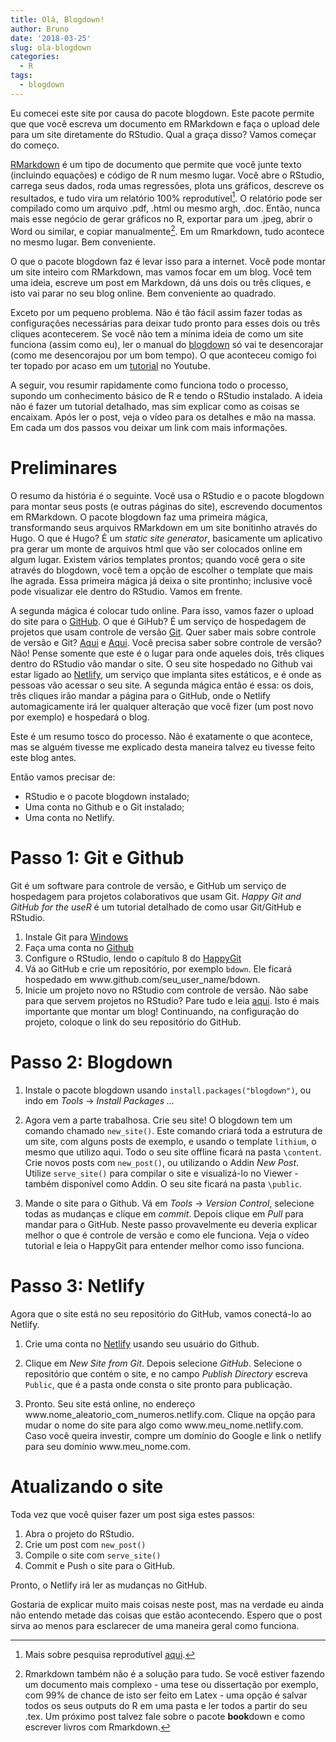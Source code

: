 ```yaml
---
title: Olá, Blogdown!
author: Bruno
date: '2018-03-25'
slug: ola-blogdown
categories:
  - R
tags:
  - blogdown
---
```


Eu comecei este site por causa do pacote blogdown. Este pacote permite que que você escreva um documento em RMarkdown e faça o upload dele para um site diretamente do RStudio. Qual a graça disso? Vamos começar do começo.

[RMarkdown](https://rmarkdown.rstudio.com/) é um tipo de documento que permite que você junte texto (incluindo equações) e código de R num mesmo lugar. Você abre o RStudio, carrega seus dados, roda umas regressões, plota uns gráficos, descreve os resultados, e tudo vira um relatório 100% reprodutível[^1]. O relatório pode ser compilado como um arquivo .pdf, .html ou mesmo argh, .doc. Então, nunca mais esse negócio de gerar gráficos no R, exportar para um .jpeg, abrir o Word ou similar, e copiar manualmente[^2]. Em um Rmarkdown, tudo acontece no mesmo lugar. Bem conveniente.

O que o pacote blogdown faz é levar isso para a internet. Você pode montar um site inteiro com RMarkdown, mas vamos focar em um blog. Você tem uma ideia, escreve um post em Markdown, dá uns dois ou três cliques, e isto vai parar no seu blog online. Bem conveniente ao quadrado. 

Exceto por um pequeno problema. Não é tão fácil assim fazer todas as configurações necessárias para deixar tudo pronto para esses dois ou três cliques acontecerem. Se você não tem a mínima ideia de como um site funciona (assim como eu), ler o manual do [blogdown](https://bookdown.org/yihui/blogdown/) só vai te desencorajar (como me desencorajou por um bom tempo). O que aconteceu comigo foi ter topado por acaso em um [tutorial](https://www.youtube.com/watch?v=syWAKaj-4ck) no Youtube. 

A seguir, vou resumir rapidamente como funciona todo o processo, supondo um conhecimento básico de R e tendo o RStudio instalado. A ideia não é fazer um tutorial detalhado, mas sim explicar como as coisas se encaixam. Após ler o post, veja o vídeo para os detalhes e mão na massa. Em cada um dos passos vou deixar um link com mais informações. 

# Preliminares

O resumo da história é o seguinte. Você usa o RStudio e o pacote blogdown para montar seus posts (e outras páginas do site), escrevendo documentos em RMarkdown. O pacote blogdown faz uma primeira mágica, transformando seus arquivos RMarkdown em um site bonitinho através do Hugo. O que é Hugo? É um *static site generator*, basicamente um aplicativo pra gerar um monte de arquivos html que vão ser colocados online em algum lugar. Existem vários templates prontos; quando você gera o site através do blogdown, você tem a opção de escolher o template que mais lhe agrada. Essa primeira mágica já deixa o site prontinho; inclusive você pode visualizar ele dentro do RStudio. Vamos em frente.

A segunda mágica é colocar tudo online. Para isso, vamos fazer o upload do site para o [GitHub](www.github.com). O que é GiHub? É um serviço de hospedagem de projetos que usam controle de versão [Git](https://git-scm.com/). Quer saber mais sobre controle de versão e Git? [Aqui](https://git-scm.com/book/en/v2/Getting-Started-About-Version-Control) e [Aqui](https://ourcodingclub.github.io/2017/02/27/git.html). Você precisa saber sobre controle de versão? Não! Pense somente que este é o lugar para onde aqueles dois, três cliques dentro do RStudio vão mandar o site. O seu site hospedado no Github vai estar ligado ao [Netlify](https://www.netlify.com/), um serviço que implanta sites estáticos, e é onde as pessoas vão acessar o seu site. A segunda mágica então é essa: os dois, três cliques irão mandar a página para o GitHub, onde o Netlify automagicamente irá ler qualquer alteração que você fizer (um post novo por exemplo) e hospedará o blog. 

Este é um resumo tosco do processo. Não é exatamente o que acontece, mas se alguém tivesse me explicado desta maneira talvez eu tivesse feito este blog antes. 

Então vamos precisar de:

* RStudio e o pacote blogdown instalado;
* Uma conta no Github e o Git instalado;
* Uma conta no Netlify. 

# Passo 1: Git e Github


Git é um software para controle de versão, e GitHub um serviço de hospedagem para projetos colaborativos que usam Git. *Happy Git and GitHub for the useR* é um tutorial detalhado de como usar Git/GitHub e RStudio. 

1. Instale Git para [Windows](https://gitforwindows.org/)
2. Faça uma conta no [Github](https://github.com/) 
3. Configure o RStudio, lendo o capítulo 8 do [HappyGit](http://happygitwithr.com/hello-git.html)
4. Vá ao GitHub e crie um repositório, por exemplo `bdown`. Ele ficará hospedado em www.github.com/seu_user_name/bdown. 
5. Inicie um projeto novo no RStudio com controle de versão. Não sabe para que servem projetos no RStudio? Pare tudo e leia [aqui](http://r4ds.had.co.nz/workflow-projects.html). Isto é mais importante que montar um blog! Continuando, na configuração do projeto, coloque o link do seu repositório do GitHub.


# Passo 2: Blogdown

1. Instale o pacote blogdown usando `install.packages("blogdown")`, ou indo em *Tools* -> *Install Packages ...*   

2. Agora vem a parte trabalhosa. Crie seu site! O blogdown tem um comando chamado `new_site()`. Este comando criará toda a estrutura de um site, com alguns posts de exemplo, e usando o template `lithium`, o mesmo que utilizo aqui. Todo o seu site offline ficará na pasta `\content`. Crie novos posts com `new_post()`, ou utilizando o Addin *New Post*. Utilize `serve_site()` para compilar o site e visualizá-lo no Viewer - também disponível como Addin. O seu site ficará na pasta `\public`.    

3. Mande o site para o Github. Vá em *Tools* -> *Version Control*, selecione todas as mudanças e clique em *commit*. Depois clique em *Pull* para mandar para o GitHub. Neste passo provavelmente eu deveria explicar melhor o que é controle de versão e como ele funciona. Veja o vídeo tutorial e leia o HappyGit para entender melhor como isso funciona. 

# Passo 3: Netlify

Agora que o site está no seu repositório do GitHub, vamos conectá-lo ao Netlify. 

1. Crie uma conta no [Netlify](https://www.netlify.com/) usando seu usuário do Github. 

2. Clique em *New Site from Git*. Depois selecione *GitHub*. Selecione o repositório que contém o site, e no campo *Publish Directory* escreva `Public`, que é a pasta onde consta o site pronto para publicação. 

3. Pronto. Seu site está online, no endereço www.nome_aleatorio_com_numeros.netlify.com. Clique na opção para mudar o nome do site para algo como www.meu_nome.netlify.com. Caso você queira investir, compre um domínio do Google e link o netlify para seu domínio www.meu_nome.com. 

# Atualizando o site

Toda vez que você quiser fazer um post siga estes passos:

1. Abra o projeto do RStudio.
2. Crie um post com `new_post()`
3. Compile o site com `serve_site()`
4. Commit e Push o site para o GitHub.

Pronto, o Netlify irá ler as mudanças no GitHub. 

Gostaria de explicar muito mais coisas neste post, mas na verdade eu ainda não entendo metade das coisas que estão acontecendo. Espero que o post sirva ao menos para esclarecer de uma maneira geral como funciona. 


[^1]: Mais sobre pesquisa reprodutível [aqui](http://ropensci.github.io/reproducibility-guide/sections/introduction/).
[^2]: Rmarkdown também não é a solução para tudo. Se você estiver fazendo um documento mais complexo - uma tese ou dissertação por exemplo, com 99% de chance de isto ser feito em Latex - uma opção é salvar todos os seus outputs do R em uma pasta e ler todos a partir do seu .tex. Um próximo post talvez fale sobre o pacote **book**down e como escrever livros com Rmarkdown. 

